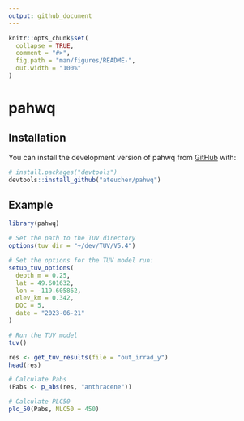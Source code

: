 ```yaml
---
output: github_document
---
```


<!-- README.md is generated from README.Rmd. Please edit that file -->

```r
knitr::opts_chunk$set(
  collapse = TRUE,
  comment = "#>",
  fig.path = "man/figures/README-",
  out.width = "100%"
)
```

# pahwq

<!-- badges: start -->
<!-- badges: end -->

## Installation

You can install the development version of pahwq from [GitHub](https://github.com/) with:

``` r
# install.packages("devtools")
devtools::install_github("ateucher/pahwq")
```

## Example


```r
library(pahwq)

# Set the path to the TUV directory
options(tuv_dir = "~/dev/TUV/V5.4")

# Set the options for the TUV model run:
setup_tuv_options(
  depth_m = 0.25,
  lat = 49.601632,
  lon = -119.605862,
  elev_km = 0.342,
  DOC = 5,
  date = "2023-06-21"
)

# Run the TUV model
tuv()

res <- get_tuv_results(file = "out_irrad_y")
head(res)

# Calculate Pabs
(Pabs <- p_abs(res, "anthracene"))

# Calculate PLC50
plc_50(Pabs, NLC50 = 450)
```
